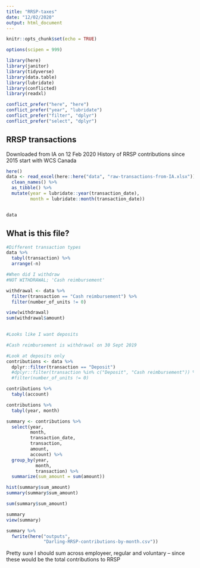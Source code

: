```yaml
---
title: "RRSP-taxes"
date: "12/02/2020"
output: html_document
---
```


```r
knitr::opts_chunk$set(echo = TRUE)

options(scipen = 999)

library(here)
library(janitor)
library(tidyverse)
library(data.table)
library(lubridate)
library(conflicted)
library(readxl)

conflict_prefer("here", "here")
conflict_prefer("year", "lubridate")
conflict_prefer("filter", "dplyr")
conflict_prefer("select", "dplyr")
```

## RRSP transactions

Downloaded from IA on 12 Feb 2020
History of RRSP contributions since 2015 start with WCS Canada

```r
here()
data <- read_excel(here::here("data", "raw-transactions-from-IA.xlsx")) %>% 
  clean_names() %>% 
  as_tibble() %>% 
  mutate(year = lubridate::year(transaction_date), 
         month = lubridate::month(transaction_date))


data

```

## What is this file? 

```r

#Different transaction types
data %>% 
  tabyl(transaction) %>% 
  arrange(-n)

#When did I withdraw
#NOT WITHDRAWAL; 'Cash reimbursement'

withdrawal <- data %>% 
  filter(transaction == "Cash reimbursement") %>% 
  filter(number_of_units != 0) 

view(withdrawal)
sum(withdrawal$amount)
  

#Looks like I want deposits

#Cash reimbursement is withdrawal on 30 Sept 2019

#Look at deposits only
contributions <- data %>% 
  dplyr::filter(transaction == "Deposit")
  #dplyr::filter(transaction %in% c("Deposit", "Cash reimbursement")) %>%
  #filter(number_of_units != 0) 

contributions %>% 
  tabyl(account)

contributions %>% 
  tabyl(year, month)

summary <- contributions %>% 
  select(year, 
         month, 
         transaction_date, 
         transaction, 
         amount, 
         account) %>% 
  group_by(year, 
           month, 
           transaction) %>% 
  summarize(sum_amount = sum(amount))

hist(summary$sum_amount)
summary(summary$sum_amount)

sum(summary$sum_amount)

summary
view(summary)

summary %>% 
  fwrite(here("outputs", 
              "Darling-RRSP-contributions-by-month.csv"))


```


Pretty sure I should sum across employeer, regular and voluntary -- since these would be the total contributions to RRSP






